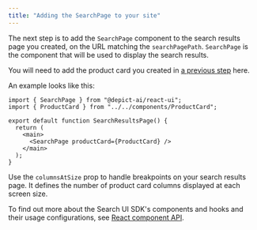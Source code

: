 ```yaml
---
title: "Adding the SearchPage to your site"
---
```


The next step is to add the `SearchPage` component to the search results page you created, on the URL matching the `searchPagePath`. `SearchPage` is the component that will be used to display the search results.

You will need to add the product card you created in [a previous step](/react-ui-guide/setup/product-card) here.

An example looks like this:

```tsx
import { SearchPage } from "@depict-ai/react-ui";
import { ProductCard } from "../../components/ProductCard";

export default function SearchResultsPage() {
  return (
    <main>
      <SearchPage productCard={ProductCard} />
    </main>
  );
}
```

Use the `columnsAtSize` prop to handle breakpoints on your search results page. It defines the number of product card columns displayed at each screen size.

<Note>To find out more about the Search UI SDK's components and hooks and their usage configurations, see [React component API](/reference/search-sdk/search-react-sdk#the-searchpage-component).</Note>